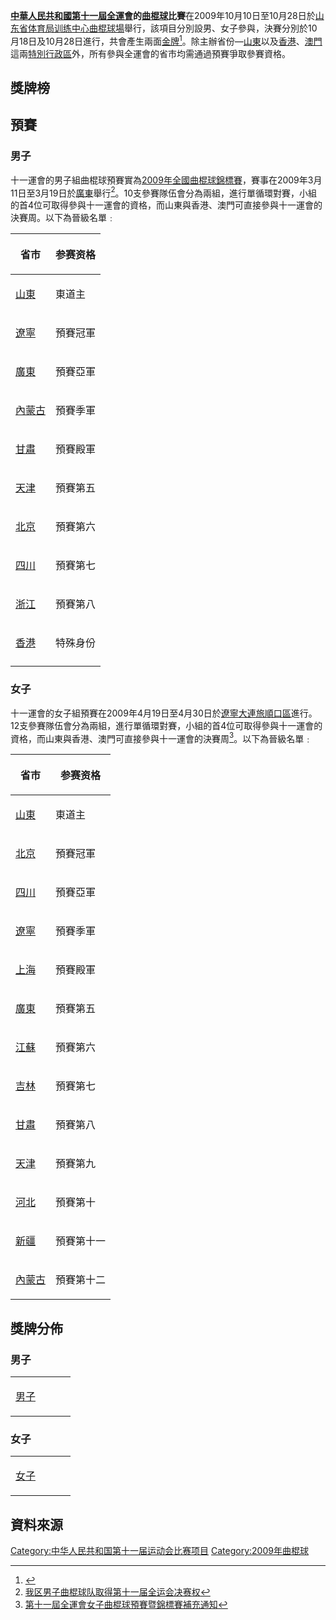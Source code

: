 '''[[中華人民共和國第十一屆全運會|中華人民共和國第十一屆全運會]]的[[曲棍球|曲棍球]]比賽'''在2009年10月10日至10月28日於[[山东省体育局训练中心曲棍球場|山东省体育局训练中心曲棍球場]]舉行，該項目分別設男、女子參與，決賽分別於10月18日及10月28日進行，共會產生兩面[[金牌|金牌]]<ref>{{Cite web |url=http://result.11th-games.org.cn/zh-cn/Schedule_cn.aspx |title=十一運會賽程 |accessdate=2009-07-18 |archive-date=2009-07-20 |archive-url=https://web.archive.org/web/20090720113232/http://result.11th-games.org.cn/zh-cn/Schedule_cn.aspx |dead-url=no }}</ref>。除主辦省份—[[山東|山東]]以及[[香港|香港]]、[[澳門|澳門]]這兩[[特別行政區|特別行政區]]外，所有參與全運會的省市均需通過預賽爭取參賽資格。

==獎牌榜==
==預賽==
===男子===
十一運會的男子組曲棍球預賽實為[[2009年中國曲棍球錦標賽|2009年全國曲棍球錦標賽]]，賽事在2009年3月11日至3月19日於[[廣東|廣東]]舉行<ref>[http://www.nmgsports.gov.cn/zxfg_show.asp?id=2660 我区男子曲棍球队取得第十一届全运会决赛权 ]{{dead link|date=2017年11月 |bot=InternetArchiveBot |fix-attempted=yes }}</ref>。10支參賽隊伍會分為兩組，進行單循環對賽，小組的首4位可取得參與十一運會的資格，而山東與香港、澳門可直接參與十一運會的決賽周。以下為晉級名單﹕

{| class="wikitable" 
! 省市
! 参赛资格
|-
|[[山東|山東]]||東道主
|-
|[[遼寧|遼寧]]|| 預賽冠軍
|-
|[[廣東|廣東]]|| 預賽亞軍
|-
|[[內蒙古|內蒙古]] || 預賽季軍
|-
|[[甘肅|甘肅]]|| 預賽殿軍
|-
|[[天津|天津]]|| 預賽第五 
|-
|[[北京|北京]]|| 預賽第六
|-
|[[四川|四川]]|| 預賽第七
|-
|[[浙江|浙江]]|| 預賽第八
|-
|[[香港|香港]]|| 特殊身份
|-
|}

===女子===
十一運會的女子組預賽在2009年4月19日至4月30日於[[遼寧|遼寧]][[大連|大連]][[旅順口區|旅順口區]]進行。12支參賽隊伍會分為兩組，進行單循環對賽，小組的首4位可取得參與十一運會的資格，而山東與香港、澳門可直接參與十一運會的決賽周<ref>[http://big5.sports.cn/b5/hockey.sport.org.cn/home/xhgg/2009-03-31/241585.html 第十一屆全運會女子曲棍球預賽暨錦標賽補充通知]{{dead link|date=2017年11月 |bot=InternetArchiveBot |fix-attempted=yes }}</ref>。以下為晉級名單﹕

{| class="wikitable" 
! 省市
! 参赛资格
|-
|[[山東|山東]]||東道主
|-
|[[北京|北京]]|| 預賽冠軍
|-
|[[四川|四川]]|| 預賽亞軍
|-
|[[遼寧|遼寧]] || 預賽季軍
|-
|[[上海|上海]]|| 預賽殿軍
|-
|[[廣東|廣東]]|| 預賽第五 
|-
|[[江蘇|江蘇]]|| 預賽第六
|-
|[[吉林|吉林]]|| 預賽第七
|-
|[[甘肅|甘肅]]|| 預賽第八
|-
|[[天津|天津]]|| 預賽第九
|-
|[[河北|河北]]|| 預賽第十
|-
|[[新疆|新疆]]|| 預賽第十一
|-
|[[內蒙古|內蒙古]]|| 預賽第十二
|}

==獎牌分佈==
===男子===
{| {{MedalistTable|type=項目}}
|-
| [[中華人民共和國第十一屆全運會男子曲棍球比賽|男子]]
| 
| 
|
|}

===女子===
{| {{MedalistTable|type=項目}}
|-
| [[中華人民共和國第十一屆全運會女子曲棍球比賽|女子]]
| 
| 
|
|}

==資料來源==
<references/>

{{中华人民共和国第十一届运动会}}

[[Category:中华人民共和国第十一届运动会比赛项目|Category:中华人民共和国第十一届运动会比赛项目]]
[[Category:2009年曲棍球|Category:2009年曲棍球]]